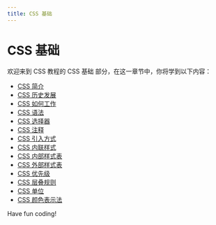```yaml
---
title: CSS 基础
---
```


# CSS 基础

欢迎来到 CSS 教程的 CSS 基础 部分，在这一章节中，你将学到以下内容：

- [CSS 简介](./0-introduction-to-css.mdx)
- [CSS 历史发展](./1-css-history.mdx)
- [CSS 如何工作](./2-how-css-works.mdx)
- [CSS 语法](./3-css-syntax.mdx)
- [CSS 选择器](./4-css-selectors.mdx)
- [CSS 注释](./5-css-comments.mdx)
- [CSS 引入方式](./6-how-to-import-css.mdx)
- [CSS 内联样式](./7-css-inline-style.mdx)
- [CSS 内部样式表](./8-css-internal-style-sheet.mdx)
- [CSS 外部样式表](./9-css-external-style-sheet.mdx)
- [CSS 优先级](./10-css-priority.mdx)
- [CSS 层叠规则](./11-css-cascading-rules.mdx)
- [CSS 单位](./12-css-units.mdx)
- [CSS 颜色表示法](./13-css-color-representation.mdx)

Have fun coding!